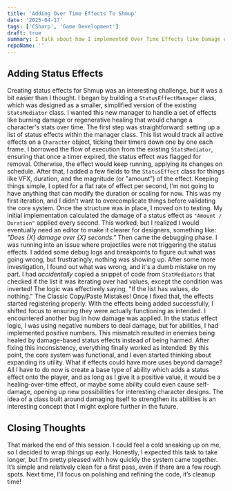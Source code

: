 ```yaml
---
title: 'Adding Over Time Effects To Shmup'
date: '2025-04-17'
tags: ['CSharp', 'Game Development']
draft: true
summary: I talk about how I implemented Over Time Effects like Damage over Time and Healing over Time—in Shmup.
repoName: ''
---
```


## Adding Status Effects

Creating status effects for Shmup was an interesting challenge, but it was a bit easier than I thought. I began by building a `StatusEffectManager` class, which was designed as a smaller, simplified version of the existing `StatsMediator` class. I wanted this new manager to handle a set of effects like burning damage or regenerative healing that would change a character's stats over time.
The first step was straightforward: setting up a list of status effects within the manager class. This list would track all active effects on a `Character` object, ticking their timers down one by one each frame. I borrowed the flow of execution from the existing `StatsMediator`, ensuring that once a timer expired, the status effect was flagged for removal. Otherwise, the effect would keep running, applying its changes on schedule.
After that, I added a few fields to the `StatusEffect` class for things like VFX, duration, and the magnitude (or "amount") of the effect. Keeping things simple, I opted for a flat rate of effect per second, I'm not going to have anything that can modify the duration or scaling for now. This was my first iteration, and I didn’t want to overcomplicate things before validating the core system.
Once the structure was in place, I moved on to testing. My initial implementation calculated the damage of a status effect as `"Amount / Duration"` applied every second. This worked, but I realized I would eventually need an editor to make it clearer for designers, something like: _"Does {X} damage over {X} seconds."_
Then came the debugging phase.
I was running into an issue where projectiles were not triggering the status effects. I added some debug logs and breakpoints to figure out what was going wrong, but frustratingly, nothing was showing up. After some more investigation, I found out what was wrong, and it's a dumb mistake on my part. I had *accidentally* copied a snippet of code from `StatMediators` that checked if the list it was iterating over had values, except the condition was inverted! The logic was effectively saying, "If the list has values, do nothing." The Classic Copy/Paste Mistakes! Once I fixed that, the effects started registering properly.
With the effects being added successfully, I shifted focus to ensuring they were actually functioning as intended. I encountered another bug in how damage was applied. In the status effect logic, I was using negative numbers to deal damage, but for abilities, I had implemented positive numbers. This mismatch resulted in enemies being healed by damage-based status effects instead of being harmed. After fixing this inconsistency, everything finally worked as intended.
By this point, the core system was functional, and I even started thinking about expanding its utility. What if effects could have more uses beyond damage? All I have to do now is create a base type of ability which adds a status effect onto the player, and as long as I give it a positive value, it would be a healing-over-time effect, or maybe some ability could even cause self-damage, opening up new possibilities for interesting character designs. The idea of a class built around damaging itself to strengthen its abilities is an interesting concept that I might explore further in the future.

## Closing Thoughts
That marked the end of this session. I could feel a cold sneaking up on me, so I decided to wrap things up early. Honestly, I expected this task to take longer, but I’m pretty pleased with how quickly the system came together. It’s simple and relatively clean for a first pass, even if there are a few rough spots. Next time, I’ll focus on polishing and refining the code, it’s cleanup time!
